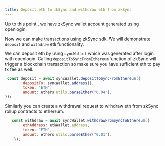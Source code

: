 ```yaml
---
title: Deposit eth to zkSync and withdraw eth from zkSync
---
```


Up to this point , we have zkSync wallet account generated using openlogin.

Now we can make transactions using zkSync sdk. We will demonstrate `deposit` and
`withdraw` eth functionality.

We can deposit eth by using `syncWallet` which was generated after login with openlogin.
Calling `depositToSyncFromEthereum` function of zkSync will trigger a blockchain transaction
so make sure you have sufficient eth to pay tx fee as well.

```js
 const deposit = await syncWallet.depositToSyncFromEthereum({
        depositTo: syncWallet.address(),
        token: "ETH",
        amount: ethers.utils.parseEther("0.04"),
});
```

Similarly you can create a withdrawal request to withdraw eth from zkSync rollup contracts to ethereum.

```js
   const withdraw = await syncWallet.withdrawFromSyncToEthereum({
        ethAddress: ethWallet.address,
        token: "ETH",
        amount: ethers.utils.parseEther("0.01"),
    });
```
